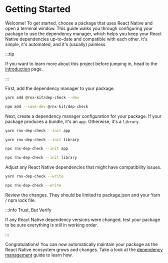 
# Getting Started

Welcome! To get started, choose a package that uses React Native and open a
terminal window. This guide walks you through configuring your package to use
the dependency manager, which helps you keep your React Native dependencies
up-to-date and compatible with each other. It's simple, it's automated, and it's
(usually) painless.

:::tip

If you want to learn more about this project before jumping in, head to the
[introduction](/docs/introduction) page.

:::

First, add the dependency manager to your package.

<Tabs groupId="package-manager">
<TabItem value="yarn" label="Yarn" default>

```sh
yarn add @rnx-kit/dep-check --dev
```

</TabItem>
<TabItem value="npm" label="npm">

```sh
npm add --save-dev @rnx-kit/dep-check
```

</TabItem>
</Tabs>

Next, create a dependency manager configuration for your package. If your package
produces a bundle, it's an `app`. Otherwise, it's a `library`.

<Tabs groupId="package-manager">
<TabItem value="yarn" label="Yarn" default>

```sh
yarn rnx-dep-check --init app
```

```sh
yarn rnx-dep-check --init library
```

</TabItem>
<TabItem value="npm" label="npm">

```sh
npx rnx-dep-check --init app
```

```sh
npx rnx-dep-check --init library
```

</TabItem>
</Tabs>

Adjust any React Native dependencies that might have compatibility issues.

<Tabs groupId="package-manager">
<TabItem value="yarn" label="Yarn" default>

```sh
yarn rnx-dep-check --write
```

</TabItem>
<TabItem value="npm" label="npm">

```sh
npx rnx-dep-check --write
```

</TabItem>
</Tabs>

Review the changes. They should be limited to package.json and your Yarn / npm lock file.

:::info Trust, But Verify

If any React Native dependency versions were changed, test your package to be sure
everything is still in working order.

:::

Congratulations! You can now automatically maintain your package as the React Native
ecosystem grows and changes. Take a look at the
[dependency management](/docs/guides/dependency-management) guide to learn how.
